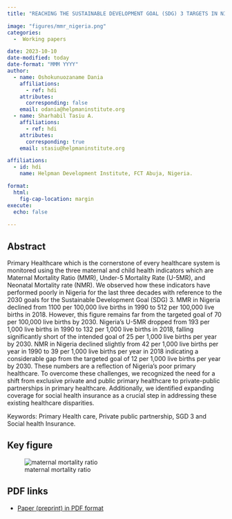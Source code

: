 ```yaml
---
title: "REACHING THE SUSTAINABLE DEVELOPMENT GOAL (SDG) 3 TARGETS IN NIGERIA: EMPHASIS ON PRIVATE-PUBLIC PARTNERSHIPS (PPP) IN PRIMARY HEALTH CARE "

image: "figures/mmr_nigeria.png"
categories:
  -  Working papers

date: 2023-10-10
date-modified: today
date-format: "MMM YYYY"
author:
  - name: Oshokunuozaname Dania  
    affiliations:
      - ref: hdi
    attributes:
      corresponding: false
    email: odania@helpmaninstitute.org
  - name: Sharhabil Tasiu A.
    affiliations:
      - ref: hdi
    attributes:
      corresponding: true
    email: stasiu@helpmaninstitute.org

affiliations:
  - id: hdi
    name: Helpman Development Institute, FCT Abuja, Nigeria.

format: 
  html: 
    fig-cap-location: margin
execute:
  echo: false
  
---
```


## Abstract

Primary Healthcare which is the cornerstone of every healthcare system is monitored using the three maternal and child health indicators which are Maternal Mortality Ratio (MMR), Under-5 Mortality Rate (U-5MR), and Neonatal Mortality rate (NMR). We observed how these indicators have performed poorly in Nigeria for the last three decades with reference to the 2030 goals for the Sustainable Development Goal (SDG) 3. MMR in Nigeria declined from 1100 per 100,000 live births in 1990 to 512 per 100,000 live births in 2018. However, this figure remains far from the targeted goal of 70 per 100,000 live births by 2030. Nigeria’s U-5MR dropped from 193 per 1,000 live births in 1990 to 132 per 1,000 live births in 2018, falling significantly short of the intended goal of 25 per 1,000 live births per year by 2030. NMR in Nigeria declined slightly from 42 per 1,000 live births per year in 1990 to 39 per 1,000 live births per year in 2018 indicating a considerable gap from the targeted goal of 12 per 1,000 live births per year by 2030. These numbers are a reflection of Nigeria’s poor primary healthcare. To overcome these challenges, we recognized the need for a shift from exclusive private and public primary healthcare to private-public partnerships in primary healthcare. Additionally, we identified expanding coverage for social health insurance as a crucial step in addressing these existing healthcare disparities.

Keywords: Primary Health care, Private public partnership, SGD 3 and Social health Insurance.
 
## Key figure

![maternal mortality ratio](figures/mmr_nigeria.png)

## PDF links

-   [Paper (preprint) in PDF format](reaching-sdg3-targets.pdf)
